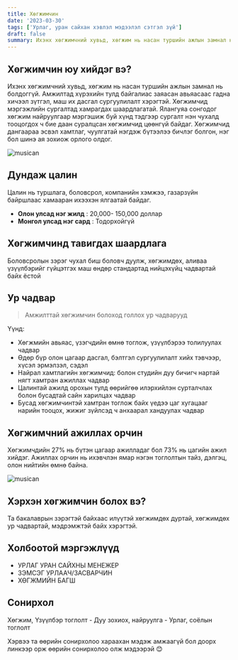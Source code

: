 ```yaml
---
title: Хөгжимчин
date: '2023-03-30'
tags: ['Урлаг, уран сайхан хэвлэл мэдээлэл сэтгэл зүй']
draft: false
summary: Ихэнх хөгжимчний хувьд, хөгжим нь насан туршийн ажлын замнал нь болдоггүй. Амжилтад хүрэхийн тулд байгалиас заяасан авьяасаас гадна хичээл зүтгэл, маш их дасгал сургуулилалт хэрэгтэй. Хөгжимчид мэргэжлийн сургалтад хамрагдах шаардлагатай. Ялангуяа сонгодог хөгжим найруулгаар мэргэшиж буй хүнд тэдгээр сургалт нэн чухалд тооцогдох ч бие даан суралцсан хөгжимчид цөөнгүй байдаг. Хөгжимчид дангаараа эсвэл хамтлаг, чуулгатай нэгдэж бүтээлээ бичлэг болгон, нэг бол шинэ ая зохиож орлого олдог.
---
```


## Хөгжимчин юу хийдэг вэ?

Ихэнх хөгжимчний хувьд, хөгжим нь насан туршийн ажлын замнал нь болдоггүй. Амжилтад хүрэхийн тулд байгалиас заяасан авьяасаас гадна хичээл зүтгэл, маш их дасгал сургуулилалт хэрэгтэй. Хөгжимчид мэргэжлийн сургалтад хамрагдах шаардлагатай. Ялангуяа сонгодог хөгжим найруулгаар мэргэшиж буй хүнд тэдгээр сургалт нэн чухалд тооцогдох ч бие даан суралцсан хөгжимчид цөөнгүй байдаг. Хөгжимчид дангаараа эсвэл хамтлаг, чуулгатай нэгдэж бүтээлээ бичлэг болгон, нэг бол шинэ ая зохиож орлого олдог.

![musican](https://cdn3.careeraddict.com/uploads/article/54483/medium-man-playing-acoustic-guitar.jpg)

## Дундаж цалин

Цалин нь туршлага, боловсрол, компанийн хэмжээ, газарзүйн байршлаас хамааран ихээхэн ялгаатай байдаг.

- **Олон улсад нэг жилд** : 20,000- 150,000 доллар
- **Монгол улсад нэг сард** : Тодорхойгүй

## Хөгжимчинд тавигдах шаардлага

Боловсролын зэрэг чухал биш боловч дуулж, хөгжимдөх, аливаа үзүүлбэрийг гүйцэтгэх маш өндөр стандартад нийцэхүйц чадвартай байх ёстой

## Ур чадвар

> Амжилттай хөгжимчин болоход голлох ур чадварууд

Үүнд:

- Хөгжмийн авьяас, үзэгчдийн өмнө тоглож, үзүүлбэрээ толилуулах чадвар
- Өдөр бүр олон цагаар дасгал, бэлтгэл сургуулилалт хийх тэвчээр, хүсэл эрмэлзэл, сэдэл
- Найрал хамтлагийн хөгжимчид: болон студийн дуу бичигч нартай нягт хамтран ажиллах чадвар
- Цалинтай ажилд орохын тулд өөрийгөө илэрхийлэн сурталчлах болон бусадтай сайн харилцах чадвар
- Бусад хөгжимчинтэй хамтран тоглож байх үедээ цаг хугацааг нарийн тооцох, жижиг зүйлсэд ч анхаарал хандуулах чадвар

## Хөгжимчний ажиллах орчин

Хөгжимчдийн 27% нь бүтэн цагаар ажилладаг бол 73% нь цагийн ажил хийдэг. Ажиллах орчин нь ихэвчлэн ямар нэгэн тоглолтын тайз, дэлгэц, олон нийтийн өмнө байна.

![musican](https://img.jakpost.net/c/2019/05/16/2019_05_16_72418_1558000777._large.jpg)

## Хэрхэн хөгжимчин болох вэ?

Та бакалаврын зэрэгтэй байхаас илүүтэй хөгжимдөх дуртай, хөгжимдөх ур чадвартай, мэдрэмжтэй байх хэрэгтэй.

## Холбоотой мэргэжлүүд

- УРЛАГ УРАН САЙХНЫ МЕНЕЖЕР
- ЗЭМСЭГ УРЛААЧ/ЗАСВАРЧИН
- ХӨГЖМИЙН БАГШ

## Сонирхол

Хөгжим, Үзүүлбэр тоглолт - Дуу зохиох, найруулга - Урлаг, соёлын тоглолт

Хэрвээ та өөрийн сонирхолоо хараахан мэдэж амжаагүй бол доорх линкээр орж өөрийн сонирхолоо олж мэдээрэй 😊
